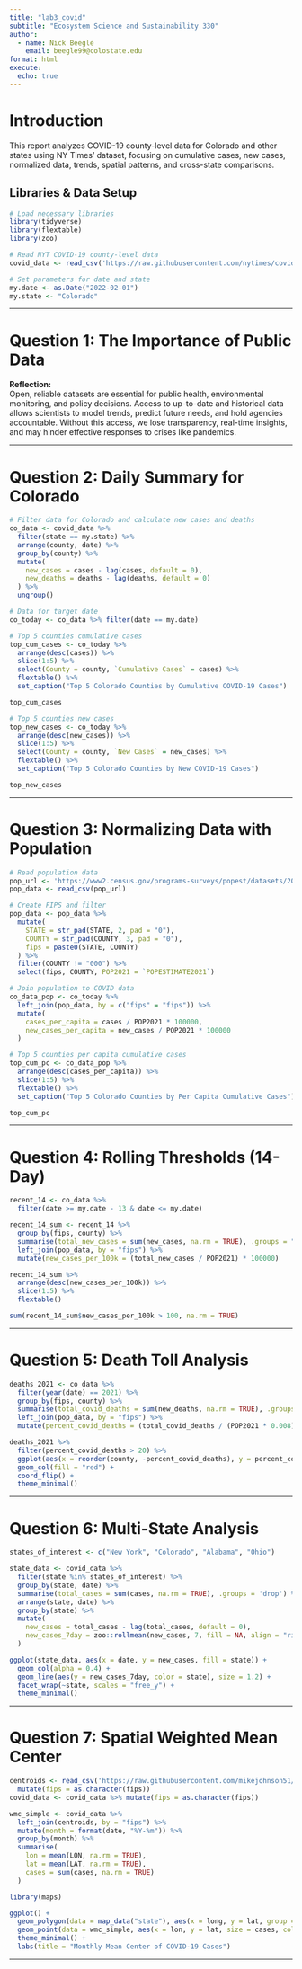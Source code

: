 ```yaml
---
title: "lab3_covid"
subtitle: "Ecosystem Science and Sustainability 330"
author: 
  - name: Nick Beegle
    email: beegle99@colostate.edu
format: html
execute: 
  echo: true
---
```


# Introduction

This report analyzes COVID-19 county-level data for Colorado and other states using NY Times' dataset, focusing on cumulative cases, new cases, normalized data, trends, spatial patterns, and cross-state comparisons.

## Libraries & Data Setup

```r
# Load necessary libraries
library(tidyverse)
library(flextable)
library(zoo)

# Read NYT COVID-19 county-level data
covid_data <- read_csv('https://raw.githubusercontent.com/nytimes/covid-19-data/master/us-counties.csv')

# Set parameters for date and state
my.date <- as.Date("2022-02-01")
my.state <- "Colorado"
```

------------------------------------------------------------------------

# Question 1: The Importance of Public Data

**Reflection:**\
Open, reliable datasets are essential for public health, environmental monitoring, and policy decisions. Access to up-to-date and historical data allows scientists to model trends, predict future needs, and hold agencies accountable. Without this access, we lose transparency, real-time insights, and may hinder effective responses to crises like pandemics.

------------------------------------------------------------------------

# Question 2: Daily Summary for Colorado

```r
# Filter data for Colorado and calculate new cases and deaths
co_data <- covid_data %>%
  filter(state == my.state) %>%
  arrange(county, date) %>%
  group_by(county) %>%
  mutate(
    new_cases = cases - lag(cases, default = 0),
    new_deaths = deaths - lag(deaths, default = 0)
  ) %>%
  ungroup()

# Data for target date
co_today <- co_data %>% filter(date == my.date)

# Top 5 counties cumulative cases
top_cum_cases <- co_today %>%
  arrange(desc(cases)) %>%
  slice(1:5) %>%
  select(County = county, `Cumulative Cases` = cases) %>%
  flextable() %>%
  set_caption("Top 5 Colorado Counties by Cumulative COVID-19 Cases")

top_cum_cases

# Top 5 counties new cases
top_new_cases <- co_today %>%
  arrange(desc(new_cases)) %>%
  slice(1:5) %>%
  select(County = county, `New Cases` = new_cases) %>%
  flextable() %>%
  set_caption("Top 5 Colorado Counties by New COVID-19 Cases")

top_new_cases
```

------------------------------------------------------------------------

# Question 3: Normalizing Data with Population

```r
# Read population data
pop_url <- 'https://www2.census.gov/programs-surveys/popest/datasets/2020-2023/counties/totals/co-est2023-alldata.csv'
pop_data <- read_csv(pop_url)

# Create FIPS and filter
pop_data <- pop_data %>%
  mutate(
    STATE = str_pad(STATE, 2, pad = "0"),
    COUNTY = str_pad(COUNTY, 3, pad = "0"),
    fips = paste0(STATE, COUNTY)
  ) %>%
  filter(COUNTY != "000") %>%
  select(fips, COUNTY, POP2021 = `POPESTIMATE2021`)

# Join population to COVID data
co_data_pop <- co_today %>%
  left_join(pop_data, by = c("fips" = "fips")) %>%
  mutate(
    cases_per_capita = cases / POP2021 * 100000,
    new_cases_per_capita = new_cases / POP2021 * 100000
  )

# Top 5 counties per capita cumulative cases
top_cum_pc <- co_data_pop %>%
  arrange(desc(cases_per_capita)) %>%
  slice(1:5) %>%
  flextable() %>%
  set_caption("Top 5 Colorado Counties by Per Capita Cumulative Cases")

top_cum_pc
```

------------------------------------------------------------------------

# Question 4: Rolling Thresholds (14-Day)

```r
recent_14 <- co_data %>%
  filter(date >= my.date - 13 & date <= my.date)

recent_14_sum <- recent_14 %>%
  group_by(fips, county) %>%
  summarise(total_new_cases = sum(new_cases, na.rm = TRUE), .groups = "drop") %>%
  left_join(pop_data, by = "fips") %>%
  mutate(new_cases_per_100k = (total_new_cases / POP2021) * 100000)

recent_14_sum %>%
  arrange(desc(new_cases_per_100k)) %>%
  slice(1:5) %>%
  flextable()

sum(recent_14_sum$new_cases_per_100k > 100, na.rm = TRUE)
```

------------------------------------------------------------------------

# Question 5: Death Toll Analysis

```r
deaths_2021 <- co_data %>%
  filter(year(date) == 2021) %>%
  group_by(fips, county) %>%
  summarise(total_covid_deaths = sum(new_deaths, na.rm = TRUE), .groups = "drop") %>%
  left_join(pop_data, by = "fips") %>%
  mutate(percent_covid_deaths = (total_covid_deaths / (POP2021 * 0.008)) * 100)

deaths_2021 %>%
  filter(percent_covid_deaths > 20) %>%
  ggplot(aes(x = reorder(county, -percent_covid_deaths), y = percent_covid_deaths)) +
  geom_col(fill = "red") +
  coord_flip() +
  theme_minimal()
```

------------------------------------------------------------------------

# Question 6: Multi-State Analysis

```r
states_of_interest <- c("New York", "Colorado", "Alabama", "Ohio")

state_data <- covid_data %>%
  filter(state %in% states_of_interest) %>%
  group_by(state, date) %>%
  summarise(total_cases = sum(cases, na.rm = TRUE), .groups = 'drop') %>%
  arrange(state, date) %>%
  group_by(state) %>%
  mutate(
    new_cases = total_cases - lag(total_cases, default = 0),
    new_cases_7day = zoo::rollmean(new_cases, 7, fill = NA, align = "right")
  )

ggplot(state_data, aes(x = date, y = new_cases, fill = state)) +
  geom_col(alpha = 0.4) +
  geom_line(aes(y = new_cases_7day, color = state), size = 1.2) +
  facet_wrap(~state, scales = "free_y") +
  theme_minimal()
```

------------------------------------------------------------------------

# Question 7: Spatial Weighted Mean Center

```r
centroids <- read_csv('https://raw.githubusercontent.com/mikejohnson51/csu-ess-330/refs/heads/main/resources/county-centroids.csv') %>%
  mutate(fips = as.character(fips))
covid_data <- covid_data %>% mutate(fips = as.character(fips))

wmc_simple <- covid_data %>%
  left_join(centroids, by = "fips") %>%
  mutate(month = format(date, "%Y-%m")) %>%
  group_by(month) %>%
  summarise(
    lon = mean(LON, na.rm = TRUE),
    lat = mean(LAT, na.rm = TRUE),
    cases = sum(cases, na.rm = TRUE)
  )

library(maps)

ggplot() +
  geom_polygon(data = map_data("state"), aes(x = long, y = lat, group = group), fill = "gray90", color = "white") +
  geom_point(data = wmc_simple, aes(x = lon, y = lat, size = cases, color = month), alpha = 0.8) +
  theme_minimal() +
  labs(title = "Monthly Mean Center of COVID-19 Cases")
```

------------------------------------------------------------------------
